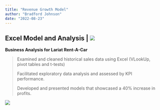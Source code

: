 ```yaml
---
title: "Revenue Growth Model"
author: "Bradford Johnson"
date: "2022-08-23"
---
```


## **Excel Model and Analysis \|** [![](https://img.shields.io/badge/%F0%9F%94%8D-CLICK%20HERE%20to%20view%20deliverables-informational)](https://1drv.ms/u/s!Ahpkb3AfX4xfgsAxTN0RVGUcFr9uzw?e=TwoVOP)

**Business Analysis for Lariat Rent-A-Car**

> Examined and cleaned historical sales data using Excel (VLookUp, pivot tables and t-tests)
>
> Facilitated exploratory data analysis and assessed by KPI performance.
>
> Developed and presented models that showcased a 40% increase in profits.

![](lucas-hobbs-gEHSvDMHnEA-unsplash.jpg)
